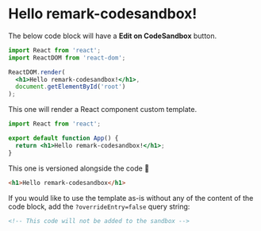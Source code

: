 # Hello remark-codesandbox!

The below code block will have a **Edit on CodeSandbox** button.

```jsx codesandbox=react
import React from 'react';
import ReactDOM from 'react-dom';

ReactDOM.render(
  <h1>Hello remark-codesandbox!</h1>,
  document.getElementById('root')
);
```

This one will render a React component custom template.

```jsx codesandbox=react-component
import React from 'react';

export default function App() {
  return <h1>Hello remark-codesandbox!</h1>;
}
```

This one is versioned alongside the code 🤯

```html codesandbox=file:./my-template
<h1>Hello remark-codesandbox</h1>
```

If you would like to use the template as-is without any of the content of the
code block, add the `?overrideEntry=false` query string:

```html codesandbox=file:./my-template?overrideEntry=false
<!-- This code will not be added to the sandbox -->
```
